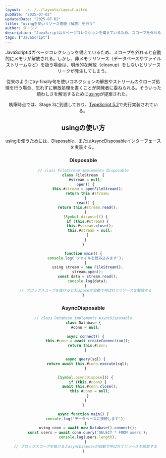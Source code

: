 ```yaml
---
layout: ../../../layouts/Layout.astro
pubDate: "2025-07-02"
updatedDate: "2025-07-02"
title: "usingを使いリソース管理（解放）を行う"
author: ダーシノ
description: "JavaScriptはガベージコレクションを備えているため、スコープを外れると自動的にメモリから解放される。しかし、非メモリリソース（データベースやファイルストリームなど）を扱う場合は、明示的な解放（cleanup）をしないとリソースリークが発生してしまう。"
tags: ["JavaScript"]
---
```



<Header {...frontmatter} />

JavaScriptはガベージコレクションを備えているため、スコープを外れると自動的にメモリが解放される。しかし、非メモリリソース（データベースやファイルストリームなど）を扱う場合は、明示的な解放（cleanup）をしないとリソースリークが発生してしまう。

従来のようにtry-finally句を使いコネクションの解放やストリームのクローズ処理を行う場合、忘れずに解放処理を書くことが開発者に委ねられる。そういった煩わしさを解消するために[using](https://github.com/tc39/proposal-explicit-resource-management)が提案された。

執筆時点では、Stage 3に到達しており、[TypeScript 5.2](https://devblogs.microsoft.com/typescript/announcing-typescript-5-2/#using-declarations-and-explicit-resource-management)で先行実装されている。

## usingの使い方

usingを使うためには、Disposable、またはAsyncDisposableインターフェースを実装する。

### Disposable

```js
// class FileStream implements Disposable
class FileStream  {
  #stream = null;
  open() {
    this.#stream = openFileStream();
    return this.#stream;
  }
  read() {
    return this.#stream.read();
  }
  [Symbol.dispose]() {
    if (this.#stream) {
      this.#stream.close();
      this.#stream = null;
    }
  }
}

function main() {
  console.log('ファイルを読み込みます');
  {
    using stream = new FileStream();
    stream.open();
    const data = stream.read();
    console.log(data);
  }
  // ブロックスコープを抜けるとdisposeが自動で呼ばれてリソースを解放する
}
```

### AsyncDisposable
```js
// class Database implements AsyncDisposable
class Database {
  #conn = null;

  async connect() {
    this.#conn = await createConnection();
    return this.#conn;
  }

  async query(sql) {
    return await this.#conn.execute(sql);
  }

  [Symbol.asyncDispose]() {
    if (this.#conn) {
      await this.#conn.close();
      this.#conn = null;
    }
  }
}

async function main() {
  console.log('データベースに接続します');
  {
    using conn = await new Database().connect();
    const users = await conn.query('SELECT * FROM users');
    console.log(users.length);
  }
  // ブロックスコープを抜けるとasyncDisposeが自動で呼ばれてリソースを解放する
}
```

